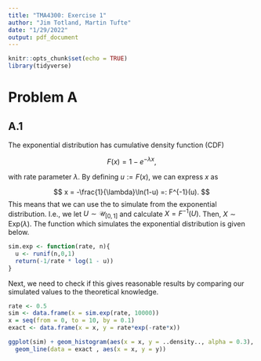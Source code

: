 ```yaml
---
title: "TMA4300: Exercise 1"
author: "Jim Totland, Martin Tufte"
date: "1/29/2022"
output: pdf_document
---
```


```r
knitr::opts_chunk$set(echo = TRUE)
library(tidyverse)
```

# Problem A
## A.1
The exponential distribution has cumulative density function (CDF)  

$$
F(x) = 1 - e^{-\lambda x},
$$

with rate parameter $\lambda$. By defining $u := F(x)$, we can express $x$ as 

$$
x = -\frac{1}{\lambda}\ln(1-u) =: F^{-1}(u).
$$
This means that we can use the \textit{inversion method} to simulate from the exponential distribution. I.e., we let $U \sim \mathcal{U}_{[0,1]}$ and calculate $X = F^{-1}(U)$. Then, $X \sim \mathrm{Exp}(\lambda)$. The function which simulates the exponential distribution is given below.

```r
sim.exp <- function(rate, n){
  u <- runif(n,0,1)
  return(-1/rate * log(1 - u))
}
```
Next, we need to check if this gives reasonable results by comparing our simulated values to the theoretical knowledge.
```r
rate <- 0.5
sim <- data.frame(x = sim.exp(rate, 10000))
x = seq(from = 0, to = 10, by = 0.1)
exact <- data.frame(x = x, y = rate*exp(-rate*x))

ggplot(sim) + geom_histogram(aes(x = x, y = ..density.., alpha = 0.3), binwidth = 0.1) + 
  geom_line(data = exact , aes(x = x, y = y))
```

